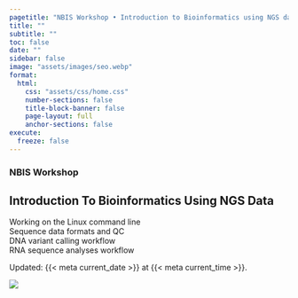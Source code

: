 ```yaml
---
pagetitle: "NBIS Workshop • Introduction to Bioinformatics using NGS data"
title: ""
subtitle: ""
toc: false
date: ""
sidebar: false
image: "assets/images/seo.webp"
format:
  html:
    css: "assets/css/home.css"
    number-sections: false
    title-block-banner: false
    page-layout: full
    anchor-sections: false
execute:
  freeze: false
---
```


::: {.home-container}
::: {.home-grid-parent}
::: {.home-grid-child-left}

### NBIS Workshop
## Introduction To Bioinformatics Using NGS Data

::: {.large}

Working on the Linux command line  
Sequence data formats and QC  
DNA variant calling workflow  
RNA sequence analyses workflow  

:::

::: small
Updated: {{< meta current_date >}} at {{< meta current_time >}}.
:::

:::
:::{.home-grid-child-right}

![](assets/images/hero.webp){.nolightbox}

:::
:::
:::
